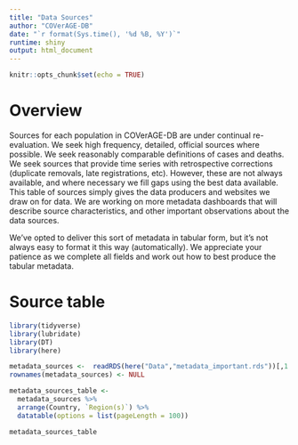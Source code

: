 ```yaml
---
title: "Data Sources"
author: "COVerAGE-DB"
date: "`r format(Sys.time(), '%d %B, %Y')`"
runtime: shiny
output: html_document
---
```


```r
knitr::opts_chunk$set(echo = TRUE)
```

# Overview
Sources for each population in COVerAGE-DB are under continual re-evaluation. We seek high frequency, detailed, official sources where possible. We seek reasonably comparable definitions of cases and deaths. We seek sources that provide time series with retrospective corrections (duplicate removals, late registrations, etc). However, these are not always available, and where necessary we fill gaps using the best data available. This table of sources simply gives the data producers and websites we draw on for data. We are working on more metadata dashboards that will describe source characteristics, and other important observations about the data sources. 

We've opted to deliver this sort of metadata in tabular form, but it's not always easy to format it this way (automatically). We appreciate your patience as we complete all fields and work out how to best produce the tabular metadata.

# Source table


```r
library(tidyverse)
library(lubridate)
library(DT)
library(here)

metadata_sources <-  readRDS(here("Data","metadata_important.rds"))[,1:4]
rownames(metadata_sources) <- NULL

metadata_sources_table <-
  metadata_sources %>% 
  arrange(Country, `Region(s)`) %>% 
  datatable(options = list(pageLength = 100))

```

```r
metadata_sources_table
```
